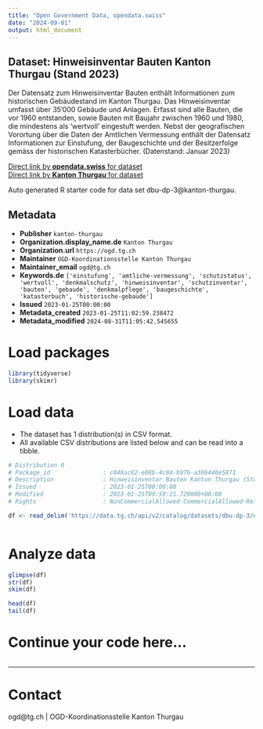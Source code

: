 ```yaml
---
title: "Open Government Data, opendata.swiss"
date: "2024-09-01"
output: html_document
---
```


## Dataset: Hinweisinventar Bauten Kanton Thurgau (Stand 2023)

Der Datensatz zum Hinweisinventar Bauten enthält Informationen zum historischen Gebäudestand im Kanton Thurgau. Das Hinweisinventar umfasst über 35'000 Gebäude und Anlagen. Erfasst sind alle Bauten, die vor 1960 entstanden, sowie Bauten mit Baujahr zwischen 1960 und 1980, die mindestens als 'wertvoll' eingestuft werden. Nebst der geografischen Vorortung über die Daten der Amtlichen Vermessung enthält der Datensatz Informationen zur Einstufung, der Baugeschichte und der Besitzerfolge gemäss der historischen Katasterbücher. (Datenstand: Januar 2023)

[Direct link by **opendata.swiss** for dataset](https://opendata.swiss/de/dataset/hinweisinventar-bauten-kanton-thurgau-stand-2023)<br>
[Direct link by **Kanton Thurgau** for dataset](https://data.tg.ch/explore/dataset/dbu-dp-3/)

Auto generated R starter code for data set dbu-dp-3@kanton-thurgau.

## Metadata

- **Publisher** `kanton-thurgau`
- **Organization.display_name.de** `Kanton Thurgau`
- **Organization.url** `https://ogd.tg.ch`
- **Maintainer** `OGD-Koordinationsstelle Kanton Thurgau`
- **Maintainer_email** `ogd@tg.ch`
- **Keywords.de** `['einstufung', 'amtliche-vermessung', 'schutzstatus', 'wertvoll', 'denkmalschutz', 'hinweisinventar', 'schutzinventar', 'bauten', 'gebaude', 'denkmalpflege', 'baugeschichte', 'katasterbuch', 'historische-gebaude']`
- **Issued** `2023-01-25T00:00:00`
- **Metadata_created** `2023-01-25T11:02:59.238472`
- **Metadata_modified** `2024-08-31T11:05:42.545655`


# Load packages

```r

library(tidyverse)
library(skimr)

```

# Load data

-   The dataset has 1 distribution(s) in CSV format.
-   All available CSV distributions are listed below and can be read into a tibble.

```r

# Distribution 0
# Package_id               : c048ac62-e08b-4c84-b976-a306440e5871
# Description              : Hinweisinventar Bauten Kanton Thurgau (Stand 2023) (csv)
# Issued                   : 2023-01-25T00:00:00
# Modified                 : 2023-01-25T09:59:21.729000+00:00
# Rights                   : NonCommercialAllowed-CommercialAllowed-ReferenceRequired

df <- read_delim('https://data.tg.ch/api/v2/catalog/datasets/dbu-dp-3/exports/csv?use_labels=true')



```

# Analyze data

```r

glimpse(df)
str(df)
skim(df)

head(df)
tail(df)

```

# Continue your code here...

```r

```

------------------------------------------------------------------------

# Contact

ogd@tg.ch | OGD-Koordinationsstelle Kanton Thurgau
